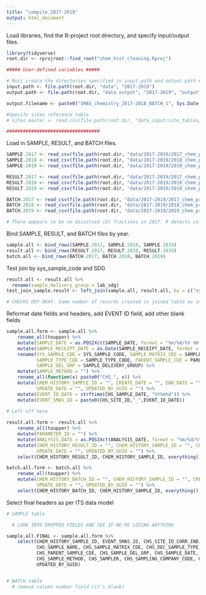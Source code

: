 ```yaml
---
title: "compile_2017-2019"
output: html_document
---
```


Load libraries, find the R-project root directory, and specify input/output files.
```r
library(tidyverse)
root.dir <- rprojroot::find_root("chem_hist_cleaning.Rproj")

##### User-defined variables #####

# Must create the directories specified in input.path and output.path #
input.path <- file.path(root.dir, "data", "2017-2019")
output.path <- file.path(root.dir, "data_output", "2017-2019", "output")

output.filename <- paste0("SMAS_chemistry_2017-2018_BATCH_1", Sys.Date(), ".csv")

#Specify sites reference table
# sites.master <- read.csv(file.path(root.dir, "data_input/site_tables/20191224_Site_Field_cleaned_final.csv"))

##################################

```


Load in SAMPLE, RESULT, and BATCH files.
```r

SAMPLE.2017 <- read_csv(file.path(root.dir, "data/2017-2019/2017_chem_preqaqc_SAMPLE-SBU_complete_2020-03-26.csv"))
SAMPLE.2018 <- read_csv(file.path(root.dir, "data/2017-2019/2018_chem_preqaqc_SAMPLE-SBU_complete_2020-03-25.csv"))
SAMPLE.2019 <- read_csv(file.path(root.dir, "data/2017-2019/2019_chem_preqaqc_SAMPLE-SBU_Mohawk_complete_2020-03-25.csv"))

RESULT.2017 <- read_csv(file.path(root.dir, "data/2017-2019/2017_chem_preqaqc_RESULT-SBU_complete_2020-03-26.csv"), col_types = cols(fraction = col_character()))
RESULT.2018 <- read_csv(file.path(root.dir, "data/2017-2019/2018_chem_preqaqc_RESULT-SBU_complete_2020-03-25.csv"))
RESULT.2019 <- read_csv(file.path(root.dir, "data/2017-2019/2019_chem_preqaqc_RESULT-SBU_Mohawk_complete_2020-03-25.csv"))

BATCH.2017 <- read_csv(file.path(root.dir, "data/2017-2019/2017_chem_preqaqc_BATCH-SBU_complete_2020-03-26.csv"), col_types = cols(fraction = col_character()))
BATCH.2018 <- read_csv(file.path(root.dir, "data/2017-2019/2018_chem_preqaqc_BATCH-SBU_complete_2020-03-26.csv"))
BATCH.2019 <- read_csv(file.path(root.dir, "data/2017-2019/2019_chem_preqaqc_BATCH-SBU_Mohawk_complete_2020-03-26.csv"))

# There appears to be no dissolved (D) fractions in 2017. R detects cols with "T" as logical (TRUE/FALSE) so these col types needed to be specified.

```

Bind SAMPLE, RESULT, and BATCH files by year.
```r

sample.all <- bind_rows(SAMPLE.2017, SAMPLE.2018, SAMPLE.2019)
result.all <- bind_rows(RESULT.2017, RESULT.2018, RESULT.2019)
batch.all <- bind_rows(BATCH.2017, BATCH.2018, BATCH.2019)

```

Test join by sys_sample_code and SDG
```r
result.all <- result.all %>% 
  rename(sample_delivery_group = lab_sdg)
test_join_sample.result <- left_join(sample.all, result.all, by = c("sys_sample_code", "sample_delivery_group"))

# CHECKS OUT OKAY. Same number of records created in joined table as in RESULT table.
```

Reformat date fields and headers, add EVENT ID field, add other blank fields
```r

sample.all.form <- sample.all %>% 
    rename_all(toupper) %>% 
    mutate(SAMPLE_DATE = as.POSIXct(SAMPLE_DATE, format = "%m/%d/%Y %H:%M:%S" )) %>% 
    mutate(SAMPLE_RECEIPT_DATE = as.Date(SAMPLE_RECEIPT_DATE, format = "%m/%d/%Y")) %>% 
    rename(SYS_SAMPLE_CDE = SYS_SAMPLE_CODE, SAMPLE_MATRIX_CDE = SAMPLE_MATRIX_CODE, 
           SAMPLE_TYPE_CDE = SAMPLE_TYPE_CODE, PARENT_SAMPLE_CDE = PARENT_SAMPLE_CODE, 
           SAMPLE_DEL_GRP = SAMPLE_DELIVERY_GROUP) %>% 
    mutate(SAMPLE_METHOD = "") %>% 
    rename_all(function(x) paste0("CHS_", x)) %>% 
    mutate(CHEM_HISTORY_SAMPLE_ID = "", CREATE_DATE = "", END_DATE = "", 
           UPDATE_DATE = "", UPDATED_BY_GUID = "") %>% 
    mutate(EVENT_ID_DATE = strftime(CHS_SAMPLE_DATE, "%Y%m%d")) %>% 
    mutate(EVENT_SMAS_ID = paste0(CHS_SITE_ID,"_",EVENT_ID_DATE))
 
# Left off here

result.all.form <- result.all %>% 
    rename_all(toupper) %>% 
    mutate(PARAMETER_ID = "") %>% 
    mutate(ANALYSIS_DATE = as.POSIXct(ANALYSIS_DATE, format = "%m/%d/%Y %H:%M:%S" )) %>% 
    mutate(CHEM_HISTORY_RESULT_ID = "", CHEM_HISTORY_SAMPLE_ID = "", CREATE_DATE = "", END_DATE = "", 
           UPDATE_DATE = "", UPDATED_BY_GUID = "") %>% 
    select(CHEM_HISTORY_RESULT_ID, CHEM_HISTORY_SAMPLE_ID, everything())

batch.all.form <- batch.all %>% 
    rename_all(toupper) %>% 
    mutate(CHEM_HISTORY_BATCH_ID = "", CHEM_HISTORY_SAMPLE_ID = "", CREATE_DATE = "", END_DATE = "", 
           UPDATE_DATE = "", UPDATED_BY_GUID = "") %>% 
    select(CHEM_HISTORY_BATCH_ID, CHEM_HISTORY_SAMPLE_ID, everything())


```

Select final headers as per ITS data model
```r
# SAMPLE table

  # LOOK INTO DROPPED FIELDS AND SEE IF WE'RE LOSING ANYTHING

sample.all.FINAL <- sample.all.form %>% 
    select(CHEM_HISTORY_SAMPLE_ID, EVENT_SMAS_ID, CHS_SITE_ID_CORR_IND, CHS_DATA_PROVIDER, CHS_SYS_SAMPLE_CDE, 
           CHS_SAMPLE_NAME, CHS_SAMPLE_MATRIX_CDE, CHS_DEC_SAMPLE_TYPE, CHS_SAMPLE_TYPE_CDE, CHS_SAMPLE_SOURCE, 
           CHS_PARENT_SAMPLE_CDE, CHS_SAMPLE_DEL_GRP, CHS_SAMPLE_DATE, CHS_CHAIN_OF_CUSTODY, CHS_SAMPLE_RECEIPT_DATE,
           CHS_SAMPLE_METHOD, CHS_SAMPLER, CHS_SAMPLING_COMPANY_CODE, CHS_COMMENT, CREATE_DATE, END_DATE, UPDATE_DATE, 
           UPDATED_BY_GUID)


# BATCH table
  # remove column number field (it's blank)
```


```r

```

